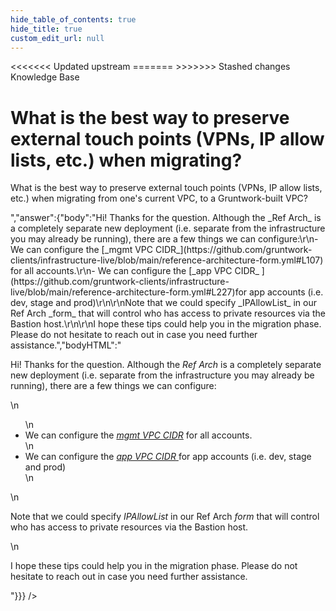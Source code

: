 ```yaml
---
hide_table_of_contents: true
hide_title: true
custom_edit_url: null
---
```



<head>
<<<<<<< Updated upstream
  <link rel="canonical" href="https://github.com/tnn-tnn-tnn-tnn-tnn-gruntwork-io/knowledge-base/discussions/224" />
=======
  <link rel="canonical" href="https://github.com/tnn-gruntwork-io/knowledge-base/discussions/224" />
>>>>>>> Stashed changes
</head>

<CenterLayout>
<span className="searchCategory">Knowledge Base</span>
<h1>What is the best way to preserve external touch points (VPNs, IP allow lists, etc.) when migrating?</h1>
<GitHub discussion={{"id":"D_kwDOF8slf84AO3kl","number":224,"author":{"login":"marijakstrazdas"},"title":"What is the best way to preserve external touch points (VPNs, IP allow lists, etc.) when migrating?","body":"What is the best way to preserve external touch points (VPNs, IP allow lists, etc.) when migrating from one's current VPC, to a Gruntwork-built VPC? ","bodyHTML":"<p dir=\"auto\">What is the best way to preserve external touch points (VPNs, IP allow lists, etc.) when migrating from one's current VPC, to a Gruntwork-built VPC?</p>","answer":{"body":"Hi! Thanks for the question. Although the _Ref Arch_ is a completely separate new deployment (i.e. separate from the infrastructure you may already be running), there are a few things we can configure:\r\n- We can configure the [_mgmt VPC CIDR_](https://github.com/gruntwork-clients/infrastructure-live/blob/main/reference-architecture-form.yml#L107) for all accounts.\r\n- We can configure the [_app VPC CIDR_ ](https://github.com/gruntwork-clients/infrastructure-live/blob/main/reference-architecture-form.yml#L227)for app accounts (i.e. dev, stage and prod)\r\n\r\nNote that we could specify _IPAllowList_ in our Ref Arch _form_ that will control who has access to private resources via the Bastion host.\r\n\r\nI hope these tips could help you in the migration phase. Please do not hesitate to reach out in case you need further assistance.","bodyHTML":"<p dir=\"auto\">Hi! Thanks for the question. Although the <em>Ref Arch</em> is a completely separate new deployment (i.e. separate from the infrastructure you may already be running), there are a few things we can configure:</p>\n<ul dir=\"auto\">\n<li>We can configure the <a href=\"https://github.com/gruntwork-clients/infrastructure-live/blob/main/reference-architecture-form.yml#L107\"><em>mgmt VPC CIDR</em></a> for all accounts.</li>\n<li>We can configure the <a href=\"https://github.com/gruntwork-clients/infrastructure-live/blob/main/reference-architecture-form.yml#L227\"><em>app VPC CIDR</em> </a>for app accounts (i.e. dev, stage and prod)</li>\n</ul>\n<p dir=\"auto\">Note that we could specify <em>IPAllowList</em> in our Ref Arch <em>form</em> that will control who has access to private resources via the Bastion host.</p>\n<p dir=\"auto\">I hope these tips could help you in the migration phase. Please do not hesitate to reach out in case you need further assistance.</p>"}}} />

</CenterLayout>
  

<!-- ##DOCS-SOURCER-START
{
  "sourcePlugin": "github-discussions",
  "hash": "0c8b5a77c730896b44b0b0f34b1ea38d"
}
##DOCS-SOURCER-END -->
